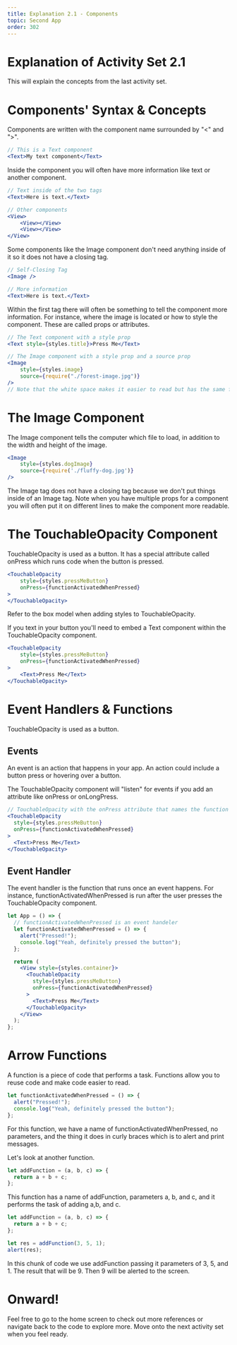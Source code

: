 ```yaml
---
title: Explanation 2.1 - Components
topic: Second App
order: 302
---
```


# Explanation of Activity Set 2.1

This will explain the concepts from the last activity set.

# Components' Syntax & Concepts

Components are written with the component name surrounded by "<" and ">".

```jsx
// This is a Text component
<Text>My text component</Text>
```

Inside the component you will often have more information like text or another component.

```jsx
// Text inside of the two tags
<Text>Here is text.</Text>

// Other components
<View>
    <View></View>
    <View></View>
</View>
```

Some components like the Image component don't need anything inside of it so it does not have a closing tag.

```jsx
// Self-Closing Tag
<Image />

// More information
<Text>Here is text.</Text>
```

Within the first tag there will often be something to tell the component more information.
For instance, where the image is located or how to style the component.
These are called props or attributes.

```jsx
// The Text component with a style prop
<Text style={styles.title}>Press Me</Text>

// The Image component with a style prop and a source prop
<Image
    style={styles.image}
    source={require("./forest-image.jpg")} 
/>
// Note that the white space makes it easier to read but has the same function
```

# The Image Component

The Image component tells the computer which file to load, in addition
to the width and height of the image.

```jsx
<Image 
    style={styles.dogImage}
    source={require('./fluffy-dog.jpg')} 
/>
```

The Image tag does not have a closing tag because we don't put things inside of an Image tag. 
Note when you have multiple props for a component you will often put it on different lines to make the component more readable.

# The TouchableOpacity Component

TouchableOpacity is used as a button.
It has a special attribute called onPress which runs code when the button is pressed.

```jsx
<TouchableOpacity
    style={styles.pressMeButton}
    onPress={functionActivatedWhenPressed}
>
</TouchableOpacity>
```
Refer to the box model when adding styles to TouchableOpacity.

If you text in your button you'll need to embed a Text component within the TouchableOpacity component.

```jsx
<TouchableOpacity
    style={styles.pressMeButton}
    onPress={functionActivatedWhenPressed}
>
    <Text>Press Me</Text>
</TouchableOpacity>
```

# Event Handlers & Functions

TouchableOpacity is used as a button.

## Events

An event is an action that happens in your app.
An action could include a button press or hovering over a button.

The TouchableOpacity component will "listen" for events if you add an attribute like onPress or onLongPress.

```jsx
// TouchableOpacity with the onPress attribute that names the function used when activated
<TouchableOpacity
  style={styles.pressMeButton}
  onPress={functionActivatedWhenPressed}
>
  <Text>Press Me</Text>
</TouchableOpacity>
```

## Event Handler

The event handler is the function that runs once an event happens.
For instance, functionActivatedWhenPressed is run after the user presses the TouchableOpacity component.

```jsx
let App = () => {
  // functionActivatedWhenPressed is an event handeler
  let functionActivatedWhenPressed = () => {
    alert("Pressed!");
    console.log("Yeah, definitely pressed the button");
  };

  return (
    <View style={styles.container}>
      <TouchableOpacity
        style={styles.pressMeButton}
        onPress={functionActivatedWhenPressed}
      >
        <Text>Press Me</Text>
      </TouchableOpacity>
    </View>
  );
};
```

# Arrow Functions

A function is a piece of code that performs a task.
Functions allow you to reuse code and make code easier to read.

```js
let functionActivatedWhenPressed = () => {
  alert("Pressed!");
  console.log("Yeah, definitely pressed the button");
};
```

For this function, we have a name of functionActivatedWhenPressed, no parameters, and the thing it does in curly braces which is to alert and print messages.

Let's look at another function.

```js
let addFunction = (a, b, c) => {
  return a + b + c;
};
```

This function has a name of addFunction, parameters a, b, and c, and it performs the task of adding a,b, and c.

```js
let addFunction = (a, b, c) => {
  return a + b + c;
};

let res = addFunction(3, 5, 1);
alert(res);
```

In this chunk of code we use addFunction passing it parameters of 3, 5, and 1. 
The result that will be 9.
Then 9 will be alerted to the screen.

# Onward!

Feel free to go to the home screen to check out more references or navigate back to the code to explore more.
Move onto the next activity set when you feel ready.